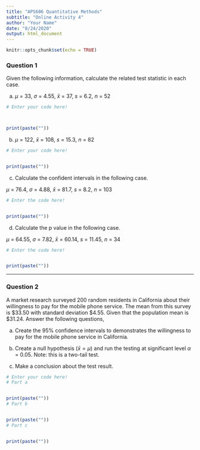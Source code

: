 ```yaml
---
title: "APS606 Quantitative Methods"
subtitle: "Online Activity 4"
author: "Your Name"
date: "8/24/2020"
output: html_document
---
```


```r
knitr::opts_chunk$set(echo = TRUE)
```

### Question 1

Given the following information, calculate the related test statistic in each case. 

a. $\mu$ = 33, $\sigma$ = 4.55, $\bar{x}$ = 37, $s$ = 6.2, $n$ = 52

```r
# Enter your code here!



print(paste(""))
```

b. $\mu$ = 122, $\bar{x}$ = 108, $s$ = 15.3, $n$ = 82

```r
# Enter your code here!


print(paste(""))
```

c. Calculate the confident intervals in the following case.

$\mu$ = 76.4, $\sigma$ = 4.88, $\bar{x}$ = 81.7, $s$ = 8.2, $n$ = 103

```r
# Enter the code here!


print(paste(""))
```


d. Calculate the p value in the following case.

$\mu$ = 64.55, $\sigma$ = 7.82, $\bar{x}$ = 60.14, $s$ = 11.45, $n$ = 34

```r
# Enter the code here!


print(paste(""))
```

***

### Question 2

A market research surveyed 200 random residents in California about their willingness to pay for the mobile phone service. The mean from this survey is \$33.50 with standard deviation \$4.55. Given that the population mean is \$31.24. Answer the following questions,

a. Create the 95% confidence intervals to demonstrates the willingness to pay for the mobile phone service in California.

b. Create a null hypothesis ($\bar{x} = \mu$) and run the testing at significant level $\alpha$ = 0.05. Note: this is a two-tail test.

c. Make a conclusion about the test result.

```r
# Enter your code here!
# Part a


print(paste(""))
# Part b


print(paste(""))
# Part c


print(paste(""))
```